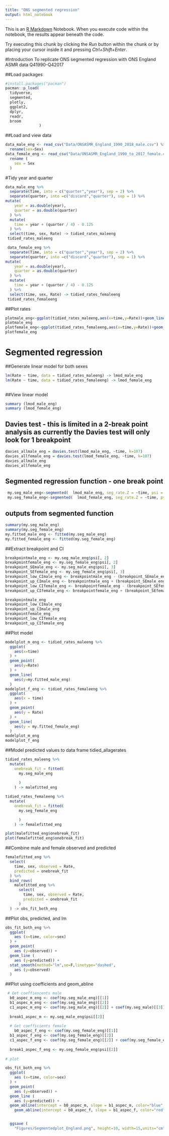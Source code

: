 ```yaml
---
title: "ONS segmented regression"
output: html_notebook
---
```


This is an [R Markdown](http://rmarkdown.rstudio.com) Notebook. When you execute code within the notebook, the results appear beneath the code. 

Try executing this chunk by clicking the *Run* button within the chunk or by placing your cursor inside it and pressing *Ctrl+Shift+Enter*. 

#Introduction
To replicate ONS segmented regression with ONS England ASMR data Q41990-Q42017

##Load packages
```r
#install.packages("pacman")
pacman::p_load(
  tidyverse,
  segmented,
  plotly,
  ggplot2,
  dplyr,
  readr,
  broom
               )
```


##Load and view data

```r
data_male_eng <- read_csv("Data/ONSASMR_England_1990_2018_male.csv") %>% 
  rename(sex=Sex)
data_female_eng <- read_csv("Data/ONSASMR_England_1990_to_2017_female.csv", col_types = "ccd") %>% 
  rename (
    sex = Sex
  )
```

#Tidy year and quarter

```r
data_male_eng %>% 
  separate(Time, into = c("quarter","year"), sep = 2) %>% 
  separate(quarter, into =c("discard","quarter"), sep = 1) %>% 
mutate(
    year = as.double(year),
    quarter = as.double(quarter)
  ) %>% 
  mutate(
    time = year + (quarter / 4) - 0.125
  ) %>% 
  select(time, sex, Rate) -> tidied_rates_maleeng
 tidied_rates_maleeng

 data_female_eng %>% 
  separate(Time, into = c("quarter","year"), sep = 2) %>% 
  separate(quarter, into =c("discard","quarter"), sep = 1) %>% 
mutate(
    year = as.double(year),
    quarter = as.double(quarter)
  ) %>% 
  mutate(
    time = year + (quarter / 4) - 0.125
  ) %>% 
  select(time, sex, Rate) -> tidied_rates_femaleeng
 tidied_rates_femaleeng
```

##Plot rates

```r
plotmale_eng<-ggplot(tidied_rates_maleeng,aes(x=time,y=Rate))+geom_line(size=1.0001, show.legend = TRUE)+theme(text=element_text(size=14))
plotmale_eng
plotfemale_eng<-ggplot(tidied_rates_femaleeng,aes(x=time,y=Rate))+geom_line(size=1.0001, show.legend = TRUE)+theme(text=element_text(size=14))
plotfemale_eng
```



# Segmented regression 
##Generate linear model for both sexes

```r

lm(Rate ~ time, data = tidied_rates_maleeng) -> lmod_male_eng
lm(Rate ~ time, data = tidied_rates_femaleeng) -> lmod_female_eng
  

```

##View linear model 

```r
summary (lmod_male_eng)
summary (lmod_female_eng)

```
## Davies test - this is limited in a 2-break point analysis as currently the Davies test will only look for 1 breakpoint
```r
davies_allmale_eng = davies.test(lmod_male_eng, ~time, k=107)
davies_allfemale_eng = davies.test(lmod_female_eng, ~time, k=107)
davies_allmale_eng
davies_allfemale_eng
```



## Segmented regression function - one break point

```r
 my.seg_male_eng<-segmented(  lmod_male_eng, seg_rate.Z = ~time, psi = NA, control = seg.control(K=1))
 my.seg_female_eng<-segmented(  lmod_female_eng, seg_rate.Z = ~time, psi = NA, control = seg.control(K=1))

```
  
## outputs from segmented function

```r
summary(my.seg_male_eng)
summary(my.seg_female_eng)
my.fitted_male_eng <- fitted(my.seg_male_eng)
my.fitted_female_eng <- fitted(my.seg_female_eng)

```

##Extract breakpoint and CI
```r
breakpointmale_eng <- my.seg_male_eng$psi[, 2]
breakpointfemale_eng <- my.seg_female_eng$psi[, 2]
breakpoint_SEmale_eng <- my.seg_male_eng$psi[, 3]
breakpoint_SEfemale_eng <- my.seg_female_eng$psi[, 3]
breakpoint_low_CImale_eng <- breakpointmale_eng - (breakpoint_SEmale_eng*1.96)
breakpoint_up_CImale_eng <- breakpointmale_eng + (breakpoint_SEmale_eng*1.96)
breakpoint_low_CIfemale_eng <- breakpointfemale_eng - (breakpoint_SEfemale_eng*1.96)
breakpoint_up_CIfemale_eng <- breakpointfemale_eng + (breakpoint_SEfemale_eng*1.96)

breakpointmale_eng
breakpoint_low_CImale_eng
breakpoint_up_CImale_eng
breakpointfemale_eng
breakpoint_low_CIfemale_eng
breakpoint_up_CIfemale_eng
```  

##Plot model

```r
modelplot_m_eng <- tidied_rates_maleeng %>% 
  ggplot(
    aes(x=time)
  ) + 
  geom_point(
    aes(y=Rate)
  ) + 
  geom_line(
    aes(y=my.fitted_male_eng)
  )
modelplot_f_eng <- tidied_rates_femaleeng %>%
  ggplot(
    aes(x = time)
  ) +
  geom_point(
    aes(y = Rate)
  ) +
  geom_line(
    aes(y = my.fitted_female_eng)
  )
modelplot_m_eng
modelplot_f_eng
```
##Model predicted values to data frame tidied_allagerates

```r
tidied_rates_maleeng %>%
  mutate(
    onebreak_fit = fitted(
      my.seg_male_eng
     
      )
    ) -> malefitted_eng 

tidied_rates_femaleeng %>%
  mutate(
    onebreak_fit = fitted(
      my.seg_female_eng

      )
    ) -> femalefitted_eng

plot(malefitted_eng$onebreak_fit)
plot(femalefitted_eng$onebreak_fit)
```
##Combine male and female observed and predicted

```r
femalefitted_eng %>% 
  select(
    time, sex, observed = Rate,
    predicted = onebreak_fit
  ) %>% 
  bind_rows(
    malefitted_eng %>% 
      select(
        time, sex, observed = Rate,
        predicted = onebreak_fit
      ) 
  ) -> obs_fit_both_eng
```


##Plot obs, predicted, and lm

```r
obs_fit_both_eng %>% 
  ggplot(
    aes (x=time, color=sex)
  ) +
  geom_point(
    aes (y=observed)) +
  geom_line ( 
    aes (y=predicted)) +
  stat_smooth(method="lm",se=F,linetype="dashed",
    aes (y=observed)
  )
```

##Plot using coefficients and geom_abline
```r
 # Get coeffiencents male
  b0_aspec_m_eng <- coef(my.seg_male_eng)[[1]]
  b1_aspec_m_eng <- coef(my.seg_male_eng)[[2]]
  c1_aspec_m_eng <- coef(my.seg_male_eng)[[2]] + coef(my.seg_male)[[3]]
  
  break1_aspec_m <- my.seg_male_eng$psi[[2]]
  
  # Get coefficients female
    b0_aspec_f_eng <- coef(my.seg_female_eng)[[1]]
  b1_aspec_f_eng <- coef(my.seg_female_eng)[[2]]
  c1_aspec_f_eng <- coef(my.seg_female_eng)[[2]] + coef(my.seg_female_eng)[[3]]
  
  break1_aspec_f_eng <- my.seg_female_eng$psi[[2]]
  
# plot

obs_fit_both_eng %>% 
  ggplot(
    aes (x=time, color=sex)
  ) +
  geom_point(
    aes (y=observed)) +
  geom_line ( 
    aes (y=predicted)) +
  geom_abline(intercept = b0_aspec_m, slope = b1_aspec_m, color="blue", linetype="dashed") +
    geom_abline(intercept = b0_aspec_f, slope = b1_aspec_f, color="red", linetype="dashed")


  ggsave (
    "Figures/Segmentedplot_England.png", height=10, width=15,units="cm"  )
  
```
```r

```

